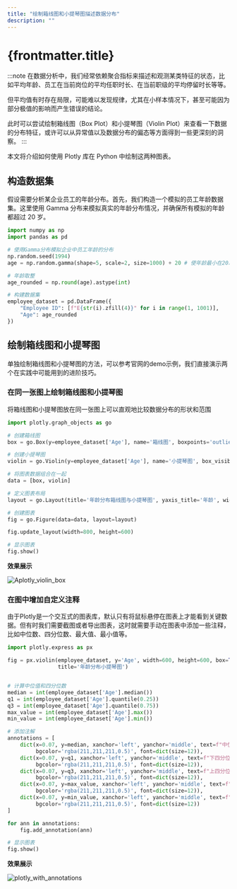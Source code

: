```yaml
---
title: "绘制箱线图和小提琴图描述数据分布"
description: ""
---
```


# {frontmatter.title}

:::note
在数据分析中，我们经常依赖聚合指标来描述和观测某类特征的状态，比如平均年龄、员工在当前岗位的平均任职时长、在当前职级的平均停留时长等等。

但平均值有时存在局限，可能难以发现规律，尤其在小样本情况下，甚至可能因为部分极值的影响而产生错误的结论。

此时可以尝试绘制箱线图（Box Plot）和小提琴图（Violin Plot）来查看一下数据的分布特征，或许可以从异常值以及数据分布的偏态等方面得到一些更深刻的洞察。
:::

本文将介绍如何使用 Plotly 库在 Python 中绘制这两种图表。

## 构造数据集

假设需要分析某企业员工的年龄分布。首先，我们构造一个模拟的员工年龄数据集。这里使用 Gamma 分布来模拟真实的年龄分布情况，并确保所有模拟的年龄都超过 20 岁。

```python
import numpy as np
import pandas as pd

# 使用Gamma分布模拟企业中员工年龄的分布
np.random.seed(1994)
age = np.random.gamma(shape=5, scale=2, size=1000) + 20 # 使年龄最小在20以上

# 年龄取整
age_rounded = np.round(age).astype(int)

# 构建数据集
employee_dataset = pd.DataFrame({
    "Employee ID": [f"E{str(i).zfill(4)}" for i in range(1, 1001)],
    "Age": age_rounded
})
```

## 绘制箱线图和小提琴图

单独绘制箱线图和小提琴图的方法，可以参考官网的demo示例，我们直接演示两个在实践中可能用到的进阶技巧。

### 在同一张图上绘制箱线图和小提琴图

将箱线图和小提琴图放在同一张图上可以直观地比较数据分布的形状和范围

```python
import plotly.graph_objects as go

# 创建箱线图
box = go.Box(y=employee_dataset['Age'], name='箱线图', boxpoints='outliers')

# 创建小提琴图
violin = go.Violin(y=employee_dataset['Age'], name='小提琴图', box_visible=True, meanline_visible=True, points='outliers')

# 将图表数据组合在一起
data = [box, violin]

# 定义图表布局
layout = go.Layout(title='年龄分布箱线图与小提琴图', yaxis_title='年龄', width=600, height=600)

# 创建图表
fig = go.Figure(data=data, layout=layout)

fig.update_layout(width=800, height=600)

# 显示图表
fig.show()
```

**效果展示**

![Aplotly_violin_box](/data-analysis-assets/visualization/plotly_violin_box.png)


### 在图中增加自定义注释

由于Plotly是一个交互式的图表库，默认只有将鼠标悬停在图表上才能看到关键数据。但有时我们需要截图或者导出图表，这时就需要手动在图表中添加一些注释，比如中位数、四分位数、最大值、最小值等。

```python
import plotly.express as px

fig = px.violin(employee_dataset, y='Age', width=600, height=600, box=True, points="outliers",
                title='年龄分布小提琴图')


# 计算中位值和四分位数
median = int(employee_dataset['Age'].median())
q1 = int(employee_dataset['Age'].quantile(0.25))
q3 = int(employee_dataset['Age'].quantile(0.75))
max_value = int(employee_dataset['Age'].max())
min_value = int(employee_dataset['Age'].min())

# 添加注解
annotations = [
    dict(x=0.07, y=median, xanchor='left', yanchor='middle', text=f"中位数: {median}", showarrow=False,
         bgcolor='rgba(211,211,211,0.5)', font=dict(size=12)),
    dict(x=0.07, y=q1, xanchor='left', yanchor='middle', text=f"下四分位: {q1}", showarrow=False,
         bgcolor='rgba(211,211,211,0.5)', font=dict(size=12)),
    dict(x=0.07, y=q3, xanchor='left', yanchor='middle', text=f"上四分位: {q3}", showarrow=False,
         bgcolor='rgba(211,211,211,0.5)', font=dict(size=12)),
    dict(x=0.07, y=max_value, xanchor='left', yanchor='middle', text=f"最大值: {max_value}", showarrow=False,
         bgcolor='rgba(211,211,211,0.5)', font=dict(size=12)),
    dict(x=0.07, y=min_value, xanchor='left', yanchor='middle', text=f"最小值: {min_value}", showarrow=False,
         bgcolor='rgba(211,211,211,0.5)', font=dict(size=12))
]

for ann in annotations:
    fig.add_annotation(ann)

# 显示图表
fig.show()
```

**效果展示**

![plotly_with_annotations](/data-analysis-assets/visualization/plotly_with_annotations.png)